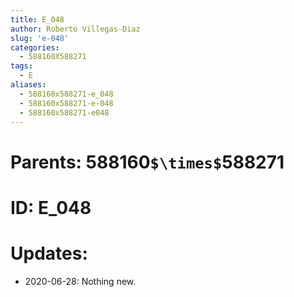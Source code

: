 ```yaml
---
title: E_048
author: Roberto Villegas-Diaz
slug: 'e-048'
categories:
  - 588160X588271
tags:
  - E
aliases:
  - 588160x588271-e_048
  - 588160x588271-e-048
  - 588160x588271-e048
---
```


# **Parents**: 588160`$\times$`588271
# **ID**: E_048
# **Updates**: 
 - 2020-06-28: Nothing new.
